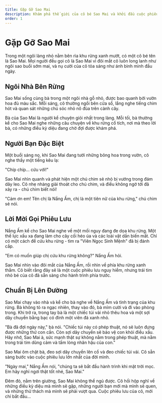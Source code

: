 ```yaml
---
title: Gặp Gỡ Sao Mai
description: Khám phá thế giới của cô bé Sao Mai và khởi đầu cuộc phiêu lưu kỳ diệu của cô trong khu rừng cổ tích
order: 1
---
```


# Gặp Gỡ Sao Mai

Trong một ngôi làng nhỏ nằm bên rìa khu rừng xanh mướt, có một cô bé tên là Sao Mai. Mọi người đều gọi cô là Sao Mai vì đôi mắt cô luôn long lanh như ngôi sao buổi sớm mai, và nụ cười của cô tỏa sáng như ánh bình minh đầu ngày.

## Ngôi Nhà Bên Rừng

Sao Mai sống cùng bà trong một ngôi nhà gỗ nhỏ, được bao quanh bởi vườn hoa đủ màu sắc. Mỗi sáng, cô thường ngồi bên cửa sổ, lắng nghe tiếng chim hót và quan sát những chú sóc nhỏ nô đùa trên cành cây.

Bà của Sao Mai là người kể chuyện giỏi nhất trong làng. Mỗi tối, bà thường kể cho Sao Mai nghe những câu chuyện về khu rừng cổ tích, nơi mà theo lời bà, có những điều kỳ diệu đang chờ đợi được khám phá.

## Người Bạn Đặc Biệt

Một buổi sáng nọ, khi Sao Mai đang tưới những bông hoa trong vườn, cô nghe thấy một tiếng kêu lạ:

"Chíp chíp... cứu với!"

Sao Mai nhìn quanh và phát hiện một chú chim sẻ nhỏ bị vướng trong đám dây leo. Cô nhẹ nhàng giải thoát cho chú chim, và điều không ngờ tới đã xảy ra - chú chim biết nói!

"Cảm ơn em! Tên chị là Nắng Ấm, chị là một tiên nữ của khu rừng," chú chim sẻ nói.

## Lời Mời Gọi Phiêu Lưu

Nắng Ấm kể cho Sao Mai nghe về một mối nguy đang đe dọa khu rừng. Một thế lực xấu xa đang làm cho cây cối héo úa và các loài vật dần biến mất. Chỉ có một cách để cứu khu rừng - tìm ra "Viên Ngọc Sinh Mệnh" đã bị đánh cắp.

"Em có muốn giúp chị cứu khu rừng không?" Nắng Ấm hỏi.

Sao Mai nhìn vào đôi mắt của Nắng Ấm, rồi nhìn về phía khu rừng xanh thẳm. Cô biết rằng đây sẽ là một cuộc phiêu lưu nguy hiểm, nhưng trái tim nhỏ bé của cô đã sẵn sàng cho hành trình phía trước.

## Chuẩn Bị Lên Đường

Sao Mai chạy vào nhà và kể cho bà nghe về Nắng Ấm và tình trạng của khu rừng. Bà không tỏ ra ngạc nhiên, thay vào đó, bà mỉm cười và đi vào phòng trong. Khi trở ra, trong tay bà là một chiếc túi vải nhỏ thêu hoa và một sợi dây chuyền bằng bạc có đính một viên đá xanh nhỏ.

"Bà đã đợi ngày này," bà nói. "Chiếc túi này có phép thuật, nó sẽ luôn đựng được những thứ con cần. Còn sợi dây chuyền sẽ bảo vệ con khỏi điều xấu. Hãy nhớ, Sao Mai à, sức mạnh thật sự không nằm trong phép thuật, mà nằm trong trái tim dũng cảm và tấm lòng nhân hậu của con."

Sao Mai ôm chặt bà, đeo sợi dây chuyền lên cổ và đeo chiếc túi vải. Cô sẵn sàng bước vào cuộc phiêu lưu lớn nhất của đời mình.

"Ngày mai," Nắng Ấm nói, "chúng ta sẽ bắt đầu hành trình khi mặt trời mọc. Em hãy nghỉ ngơi thật tốt nhé, Sao Mai."

Đêm đó, nằm trên giường, Sao Mai không thể ngủ được. Cô hồi hộp nghĩ về những điều kỳ diệu mà mình sẽ gặp, những người bạn mới mà mình sẽ quen, và những thử thách mà mình sẽ phải vượt qua. Cuộc phiêu lưu của cô, mới chỉ bắt đầu... 